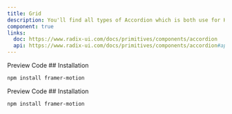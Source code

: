```yaml
---
title: Grid
description: You'll find all types of Accordion which is both use for HTML, REACTJS and NEXTJS
component: true
links:
  doc: https://www.radix-ui.com/docs/primitives/components/accordion
  api: https://www.radix-ui.com/docs/primitives/components/accordion#api-reference
---
```


<Tabs defaultValue="preview" className="w-full relative">
  <TabsList>
    <TabsTrigger value="preview">Preview</TabsTrigger>
    <TabsTrigger value="codesnippet">Code</TabsTrigger>
  </TabsList>
  <TabsContent value="preview">
    <BasicComponentPreview name="conditionGrid" category="masonary" />
  </TabsContent>
  <TabsContent value="codesnippet">
<CodeWrapper noExpand={true}>
   <CodePreview name="conditionGrid" category="masonary" />
## Installation

```bash
npm install framer-motion
```

</CodeWrapper>
  </TabsContent>
</Tabs>

<Tabs defaultValue="preview" className="w-full relative">
  <TabsList>
    <TabsTrigger value="preview">Preview</TabsTrigger>
    <TabsTrigger value="codesnippet">Code</TabsTrigger>
  </TabsList>
  <TabsContent value="preview">
    <BasicComponentPreview name="normalGrid" category="masonary" />
  </TabsContent>
  <TabsContent value="codesnippet">
    <CodeWrapper noExpand={true}>
      <CodePreview name="normalGrid" category="masonary" />
## Installation

```bash
npm install framer-motion
```

</CodeWrapper>
  </TabsContent>
</Tabs>
